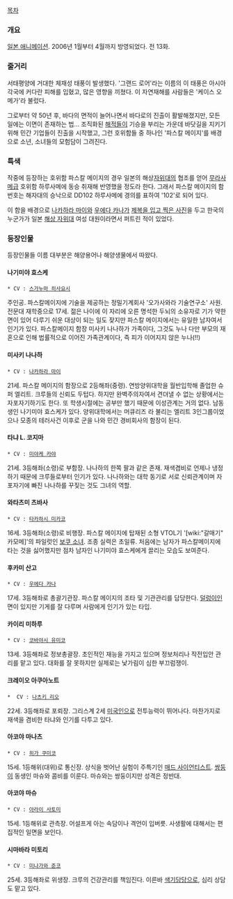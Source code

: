 [[목차]]

=== 개요 ===
[[일본 애니메이션]]. 2006년 1월부터 4월까지 방영되었다. 전 13화.

=== 줄거리 ===
서태평양에 거대한 체재성 태풍이 발생했다. '그랜드 로어'라는 이름의 이 태풍은 아시아 각국에 커다란 피해를 입혔고, 많은 영향을 끼쳤다. 이 자연재해를 사람들은 '케이스 오메가'라 불렀다. 

그로부터 약 50년 후, 바다의 면적이 늘어나면서 바다로의 진출이 활발해졌지만, 모든 일에는 이면이 존재하는 법... 조직화된 [[해적]]들이 기승을 부리는 가운데 바닷길을 지키기 위해 민간 기업들이 진출을 시작했고, 그런 호위함들 중 하나인 '파스칼 메이지'를 배경으로 소년, 소녀들의 모험담이 그려진다. 

=== 특색 ===
작중에 등장하는 호위함 파스칼 메이지의 경우 일본의 해상[[자위대]]의 협조를 얻어 [[무라사메급]] 호위함 하루사메에 동승 취재해 반영했을 정도라 한다. 그래서 파스칼 메이지의 함번호는 해자대의 승낙으로 DD102 하루사메에 경의를 표하여 '102'로 되어 있다.

이 함을 배경으로 [[나카하라 마이]]와 [[우에다 카나]]가 [http://farm4.staticflickr.com/3173/2649692382_fd0b034e1f_o.jpg 제복을 입고 찍은 사진]을 두고 한국의 누군가가 일본 [[해상 자위대]] 여성 대원이라면서 퍼트린 적이 있었다.

=== 등장인물 ===
등장인물들 이름 대부분은 해양용어나 해양생물에서 따왔다.

==== 나기미야 효스케 ====
 * CV : [[스가누마 히사요시]]

주인공. 파스칼메이지에 기술을 제공하는 정밀기계회사 '오가사와라 기술연구소' 사원. 전문대 재학중으로 17세. 젊은 나이에 이 자리에 오른 명석한 두뇌의 소유자로 기가 약한 면이 있어 다루기 쉬운 대상이 되는 일도 잦지만 파스칼 메이지에서는 유일한 남자여서 인기가 있다.
파스칼메이지 함장 미사키 나나하가 가족이다, 그것도 누나 다만 부모의 재혼으로 인해 법률적으로 이어진 가족관계이다, 즉 피가 이어지지 않은 누나(!!)

==== 미사키 나나하 ====
 * CV : [[나카하라 마이]]

21세. 파스칼 메이지의 함장으로 2등해좌(중령). 연방양위대학을 월반입학해 졸업한 슈퍼 엘리트. 크루들의 신뢰도 두텁다. 하지만 완벽주의자여서 견뎌낼 수 없는 상황에서는 자포자기하기도 한다. 또 학생시절에는 공부만 했기 때문에 이성관계는 거의 없다. 남동생인 나기미야 효스케가 있다.
양위대학에서는 머큐리즈 라 불리는 엘리트 3인그룹이었으나 모종의 테러사건 이후로 군을 나와 민간 경비회사의 함장이 된다.


==== 타냐 L. 코지마 ====
 * CV : [[미야케 카야]]

21세. 3등해좌(소령)로 부함장. 나나하의 한쪽 팔과 같은 존재. 재색겸비로 언제나 냉정하기 때문에 크루들로부터 인기가 있다. 나나하와는 대학 동기로 서로 신뢰관계이며 자포자기에 빠진 나나하를 꾸짖는 것도 그녀의 역할.

==== 와타츠미 츠바사 ====
 * CV : [[타카하시 미카코]]

16세. 3등해좌(소령)로 비행장. 파스칼 메이지에 탑재된 소형 VTOL기 '[wiki:"갈매기" 카모메]'의 파일럿인 [[보쿠 소녀]]. 조종 실력은 초일류. 처음에는 남자가 파스칼메이지에 타는 것을 싫어했지만 점차 남자인 나기미야 효스케에게 끌리는 모습도 보여준다.

==== 후카미 산고 ====
 * CV : [[우에다 카나]]

17세. 3등해좌로 총괄기관장. 파스칼 메이지의 조타 및 기관관리를 담당한다. [[덜렁이]]인 면이 있지만 기게를 잘 다루며 사람에게 인기가 있는 타입.

==== 카이리 미하루 ====
 * CV : [[코바야시 유미코]]

13세. 3등해좌로 정보총괄장. 초인적인 재능을 가지고 있으며 정보처리나 작전입안 관리를 맡고 있다. 대화를 잘 못하지만 실제로는 낯가림이 심한 부끄럼쟁이.

==== 크레이오 아쿠아노트 ====
 *  CV : [[나츠키 리오]]

22세. 3등해좌로 포뢰장. 그리스계 2세 [[미국인]]으로 전투능력이 뛰어나다. 마찬가지로 재색을 겸비한 타냐와 인기를 다투고 있다.

==== 아코야 마나츠 ====
 * CV : [[히가 쿠미코]]

15세. 1등해위(대위)로 통신장. 상식을 벗어난 실험이 주특기인 [[매드 사이언티스트]]. [[쌍둥이]] 동생인 마슈와 콤비를 이룬다. 마슈와는 쌍둥이지만 성격은 정반대.

==== 아코야 마슈 ====
 * CV : [[아라이 사토미]]

15세. 1등해위로 관측장. 어설프게 아는 속담이나 격언이 입버릇. 사생활에 대해서는 편집적인 일면을 보인다.

==== 시마바라 미토리 ====
 * CV : [[미나가와 준코]]

25세. 3등해좌로 위생장. 크루의 건강관리를 책임진다. 이른바 [[색기담당]]으로, 심리 상담도 맡고 있다.
